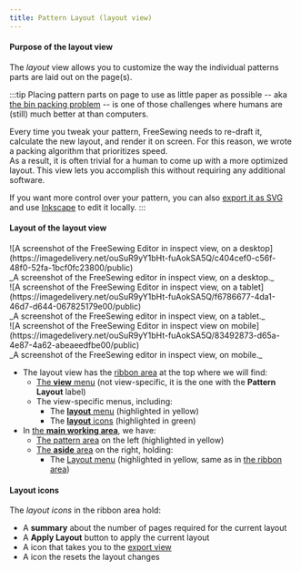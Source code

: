 ```yaml
---
title: Pattern Layout (layout view)
---
```


#### Purpose of the layout view

The _layout_ view allows you to customize the way the individual patterns parts
are laid out on the page(s).

:::tip
Placing pattern parts on page to use as little paper as possible -- aka
[the bin packing problem](https://en.wikipedia.org/wiki/Bin_packing_problem) -- is
one of those challenges where humans are (still) much better at than computers.

Every time you tweak your pattern, FreeSewing needs to re-draft it, calculate
the new layout, and render it on screen. For this reason, we wrote a packing
algorithm that prioritizes speed.<br />
As a result, it is often trivial for a human to come up with a more optimized layout.
This view lets you accomplish this without requiring any additional software.

If you want more control over your pattern, you can also [export it as SVG](#export)
and use [Inkscape](https://inkscape.org/) to edit it locally.
:::

#### Layout of the layout view

<Tabs>
  <TabItem value="desktop" label="On Desktop">
    ![A screenshot of the FreeSewing Editor in inspect view, on a
    desktop](https://imagedelivery.net/ouSuR9yY1bHt-fuAokSA5Q/c404cef0-c56f-48f0-52fa-1bcf0fc23800/public)
    <div className="tw:text-center">
      _A screenshot of the FreeSewing editor in inspect view, on a desktop._
    </div>
  </TabItem>
  <TabItem value="tablet" label="On Tablet">
    ![A screenshot of the FreeSewing Editor in inspect view, on a
    tablet](https://imagedelivery.net/ouSuR9yY1bHt-fuAokSA5Q/f6786677-4da1-46d7-d644-067825179e00/public)
    <div className="tw:text-center">
      _A screenshot of the FreeSewing editor in inspect view, on a tablet._
    </div>
  </TabItem>
  <TabItem value="mobile" label="On Mobile">
    ![A screenshot of the FreeSewing Editor in inspect view on
    mobile](https://imagedelivery.net/ouSuR9yY1bHt-fuAokSA5Q/83492873-d65a-4e87-4a62-abeaeedfbe00/public)
    <div className="tw:text-center">
      _A screenshot of the FreeSewing editor in inspect view, on mobile._
    </div>
  </TabItem>
</Tabs>

- The layout view has the [ribbon area](#areas) at the top where we will find:
  - [The **view** menu](#view-menu) (not view-specific, it is the one with the **Pattern Layout** label)
  - The view-specific menus, including:
    - The [**layout** menu](#layout-menu) (highlighted in yellow)
    - The [**layout** icons](#layout-menu) (highlighted in green)
- In [the **main working area**](#areas), we have:
  - [The pattern area](#areas) on the left (highlighted in yellow)
  - [The **aside** area](#areas) on the right, holding:
    - The [Layout menu](#layout-menu) (highlighted in yellow, same as in [the ribbon area](#areas))

#### Layout icons

The _layout icons_ in the ribbon area hold:

- A **summary** about the number of pages required for the current layout
- A **Apply Layout** button to apply the current layout
- A <PrintIcon className="tw:w-5 tw:h-5 tw:inline" /> icon that takes you to the [export view](#export)
- A <ResetIcon className="tw:w-5 tw:h-5 tw:inline" /> icon the resets the layout changes

